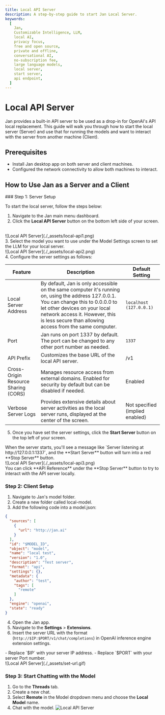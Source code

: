 ```yaml
---
title: Local API Server
description: A step-by-step guide to start Jan Local Server.
keywords:
  [
    Jan,
    Customizable Intelligence, LLM,
    local AI,
    privacy focus,
    free and open source,
    private and offline,
    conversational AI,
    no-subscription fee,
    large language models,
    local server,
    start server,
    api endpoint,
  ]
---
```



# Local API Server

Jan provides a built-in API server to be used as a drop-in for OpenAI's API local replacement. This guide will walk you through how to start the local server (Server) and use that for running the models and want to interact with the server from another machine (Client).

## Prerequisites
- Install Jan desktop app on both server and client machines.
- Configured the network connectivity to allow both machines to interact.

## How to Use Jan as a Server and a Client
<Steps>
### Step 1: Server Setup

To start the local server, follow the steps below:

1. Navigate to the Jan main menu dashboard.
2. Click the **Local API Server** button on the bottom left side of your screen.
<br/>
![Local API Server](./_assets/local-api1.png)
<br/>
3. Select the model you want to use under the Model Settings screen to set the LLM for your local server.
<br/>
![Local API Server](./_assets/local-api2.png)
<br/>
4. Configure the server settings as follows:

| Feature                              | Description                                                                                                                                                                                                                                                               | Default Setting                 |
| ------------------------------------ | ------------------------------------------------------------------------------------------------------------------------------------------------------------------------------------------------------------------------------------------------------------------------- | ------------------------------- |
| Local Server Address                 | By default, Jan is only accessible on the same computer it's running on, using the address 127.0.0.1. You can change this to 0.0.0.0 to let other devices on your local network access it. However, this is less secure than allowing access from the same computer. | `localhost (127.0.0.1)`         |
| Port                                 | Jan runs on port 1337 by default. The port can be changed to any other port number as needed.                                                                                                                                                                             | `1337`                          |
| API Prefix                           | Customizes the base URL of the local API server.                                                                                                                                                                            | /v1                         |
| Cross-Origin Resource Sharing (CORS) | Manages resource access from external domains. Enabled for security by default but can be disabled if needed.                                                                                                                                                             | Enabled                         |
| Verbose Server Logs                  | Provides extensive details about server activities as the local server runs, displayed at the center of the screen.                                                                                                                                                       | Not specified (implied enabled) |

5. Once you have set the server settings, click the **Start Server** button on the top left of your screen.

<Callout type="info">
  When the server starts, you'll see a message like `Server listening at
  http://127.0.0.1:1337`, and the **Start Server** button will turn into a red
  **Stop Server** button.
</Callout>
<br/>
![Local API Server](./_assets/local-api3.png)
<br/>

<Callout type="info">
  You can click **API Reference** under the **Stop Server** button to try to interact with the API server locally.
</Callout>

### Step 2: Client Setup
1. Navigate to Jan's model folder.
2. Create a new folder called local-model.
3. Add the following code into a model.json:
```json
{
  "sources": [
    {
      "url": "http://jan.ai"
    }
  ],
  "id": "$MODEL_ID",
  "object": "model",
  "name": "local test",
  "version": "1.0",
  "description": "Test server",
  "format": "api",
  "settings": {},
  "metadata": {
    "author": "test",
    "tags": [
      "remote"
    ]
  },
  "engine": "openai",
  "state": "ready"
}

```
4. Open the Jan app.
5. Navigate to the **Settings** > **Extensions**.
6. Insert the server URL with the format (`http://$IP:$PORT/v1/chat/completions`) in OpenAI inference engine extension settings.
<Callout type="info">
  - Replace `$IP` with your server IP address.
  - Replace `$PORT` with your server Port number.
</Callout>
<br/>
![Local API Server](./_assets/set-url.gif)

### Step 3: Start Chatting with the Model
1. Go to the **Threads** tab.
2. Create a new chat.
3. Select **Remote** in the Model dropdown menu and choose the **Local Model** name.
4. Chat with the model.
![Local API Server](./_assets/set-model.gif)
</Steps>